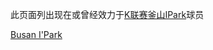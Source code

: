 {{Catnav|頁面分類|...|韩国體育|韩国足球|效力韩国俱乐部的球员}}						
{{Catnav|頁面分類|...|各國足球|韩国足球|效力韩国俱乐部的球员}}						
						
此页面列出现在或曾经效力于[[K联赛|K联赛]][[釜山IPark|釜山IPark]]球员						
{{Commonscat|Players of Busan I'Park}}						
						
[[Category:效力韩国俱乐部的球员|Busan I'Park]]